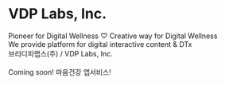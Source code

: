 # VDP Labs, Inc.

Pioneer for Digital Wellness ♡ Creative way for Digital Wellness</br>
We provide platform for digital interactive content & DTx</br>
브리디피랩스(주) / VDP Labs, Inc.</br>
</br>
Coming soon! 마음건강 앱서비스!
